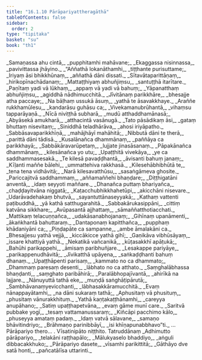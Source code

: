 ```yaml
---
title: "16.1.10 Pārāpariyattheragāthā"
tableOfContents: false
sidebar:
  order: 2
type: "tipitaka"
basket: "su"
book: "th1"
---
```



<DynamicBreadcrumb />

<Division number="920" book="th1">

<Paragraph number="1265" type="verses" book="th1">
_Samaṇassa ahu cintā,_  
_pupphitamhi mahāvane;_  
_Ekaggassa nisinnassa,_  
_pavivittassa jhāyino._  

</Paragraph>

</Division>
<Division number="921" book="th1">

<Paragraph number="1266" type="verses" book="th1">
_“Aññathā lokanāthamhi,_  
_tiṭṭhante purisuttame;_  
_Iriyaṃ āsi bhikkhūnaṃ,_  
_aññathā dāni dissati._  

</Paragraph>

</Division>
<Division number="922" book="th1">

<Paragraph number="1267" type="verses" book="th1">
_Sītavātaparittāṇaṃ,_  
_hirikopīnachādanaṃ;_  
_Mattaṭṭhiyaṃ abhuñjiṃsu,_  
_santuṭṭhā itarītare._  

</Paragraph>

</Division>
<Division number="923" book="th1">

<Paragraph number="1268" type="verses" book="th1">
_Paṇītaṃ yadi vā lūkhaṃ,_  
_appaṃ vā yadi vā bahuṃ;_  
_Yāpanatthaṃ abhuñjiṃsu,_  
_agiddhā nādhimucchitā._  

</Paragraph>

</Division>
<Division number="924" book="th1">

<Paragraph number="1269" type="verses" book="th1">
_Jīvitānaṃ parikkhāre,_  
_bhesajje atha paccaye;_  
_Na bāḷhaṃ ussukā āsuṃ,_  
_yathā te āsavakkhaye._  

</Paragraph>

</Division>
<Division number="925" book="th1">

<Paragraph number="1270" type="verses" book="th1">
_Araññe rukkhamūlesu,_  
_kandarāsu guhāsu ca;_  
_Vivekamanubrūhantā,_  
_vihaṃsu tapparāyaṇā._  

</Paragraph>

</Division>
<Division number="926" book="th1">

<Paragraph number="1271" type="verses" book="th1">
_Nīcā niviṭṭhā subharā,_  
_mudū atthaddhamānasā;_  
_Abyāsekā amukharā,_  
_atthacintā vasānugā._  

</Paragraph>

</Division>
<Division number="927" book="th1">

<Paragraph number="1272" type="verses" book="th1">
_Tato pāsādikaṃ āsi,_  
_gataṃ bhuttaṃ nisevitaṃ;_  
_Siniddhā teladhārāva,_  
_ahosi iriyāpatho._  

</Paragraph>

</Division>
<Division number="928" book="th1">

<Paragraph number="1273" type="verses" book="th1">
_Sabbāsavaparikkhīṇā,_  
_mahājhāyī mahāhitā;_  
_Nibbutā dāni te therā,_  
_parittā dāni tādisā._  

</Paragraph>

</Division>
<Division number="929" book="th1">

<Paragraph number="1274" type="verses" book="th1">
_Kusalānañca dhammānaṃ,_  
_paññāya ca parikkhayā;_  
_Sabbākāravarūpetaṃ,_  
_lujjate jinasāsanaṃ._  

</Paragraph>

</Division>
<Division number="930" book="th1">

<Paragraph number="1275" type="verses" book="th1">
_Pāpakānañca dhammānaṃ,_  
_kilesānañca yo utu;_  
_Upaṭṭhitā vivekāya,_  
_ye ca saddhammasesakā._  

</Paragraph>

</Division>
<Division number="931" book="th1">

<Paragraph number="1276" type="verses" book="th1">
_Te kilesā pavaḍḍhantā,_  
_āvisanti bahuṃ janaṃ;_  
_Kīḷanti maññe bālehi,_  
_ummattehiva rakkhasā._  

</Paragraph>

</Division>
<Division number="932" book="th1">

<Paragraph number="1277" type="verses" book="th1">
_Kilesehābhibhūtā te,_  
_tena tena vidhāvitā;_  
_Narā kilesavatthūsu,_  
_sasaṅgāmeva ghosite._  

</Paragraph>

</Division>
<Division number="933" book="th1">

<Paragraph number="1278" type="verses" book="th1">
_Pariccajitvā saddhammaṃ,_  
_aññamaññehi bhaṇḍare;_  
_Diṭṭhigatāni anventā,_  
_idaṃ seyyoti maññare._  

</Paragraph>

</Division>
<Division number="934" book="th1">

<Paragraph number="1279" type="verses" book="th1">
_Dhanañca puttaṃ bhariyañca,_  
_chaḍḍayitvāna niggatā;_  
_Kaṭacchubhikkhahetūpi,_  
_akicchāni nisevare._  

</Paragraph>

</Division>
<Division number="935" book="th1">

<Paragraph number="1280" type="verses" book="th1">
_Udarāvadehakaṃ bhutvā,_  
_sayantuttānaseyyakā;_  
_Kathaṃ vattenti paṭibuddhā,_  
_yā kathā satthugarahitā._  

</Paragraph>

</Division>
<Division number="936" book="th1">

<Paragraph number="1281" type="verses" book="th1">
_Sabbakārukasippāni,_  
_cittiṃ katvāna sikkhare;_  
_Avūpasantā ajjhattaṃ,_  
_sāmaññatthotiacchati._  

</Paragraph>

</Division>
<Division number="937" book="th1">

<Paragraph number="1282" type="verses" book="th1">
_Mattikaṃ telacuṇṇañca,_  
_udakāsanabhojanaṃ;_  
_Gihīnaṃ upanāmenti,_  
_ākaṅkhantā bahuttaraṃ._  

</Paragraph>

</Division>
<Division number="938" book="th1">

<Paragraph number="1283" type="verses" book="th1">
_Dantaponaṃ kapitthañca,_  
_pupphaṃ khādaniyāni ca;_  
_Piṇḍapāte ca sampanne,_  
_ambe āmalakāni ca._  

</Paragraph>

</Division>
<Division number="939" book="th1">

<Paragraph number="1284" type="verses" book="th1">
_Bhesajjesu yathā vejjā,_  
_kiccākicce yathā gihī;_  
_Gaṇikāva vibhūsāyaṃ,_  
_issare khattiyā yathā._  

</Paragraph>

</Division>
<Division number="940" book="th1">

<Paragraph number="1285" type="verses" book="th1">
_Nekatikā vañcanikā,_  
_kūṭasakkhī apāṭukā;_  
_Bahūhi parikappehi,_  
_āmisaṃ paribhuñjare._  

</Paragraph>

</Division>
<Division number="941" book="th1">

<Paragraph number="1286" type="verses" book="th1">
_Lesakappe pariyāye,_  
_parikappenudhāvitā;_  
_Jīvikatthā upāyena,_  
_saṅkaḍḍhanti bahuṃ dhanaṃ._  

</Paragraph>

</Division>
<Division number="942" book="th1">

<Paragraph number="1287" type="verses" book="th1">
_Upaṭṭhāpenti parisaṃ,_  
_kammato no ca dhammato;_  
_Dhammaṃ paresaṃ desenti,_  
_lābhato no ca atthato._  

</Paragraph>

</Division>
<Division number="943" book="th1">

<Paragraph number="1288" type="verses" book="th1">
_Saṃghalābhassa bhaṇḍanti,_  
_saṃghato paribāhirā;_  
_Paralābhopajīvantā,_  
_ahirīkā na lajjare._  

</Paragraph>

</Division>
<Division number="944" book="th1">

<Paragraph number="1289" type="verses" book="th1">
_Nānuyuttā tathā eke,_  
_muṇḍā saṅghāṭipārutā;_  
_Sambhāvanaṃyevicchanti,_  
_lābhasakkāramucchitā._  

</Paragraph>

</Division>
<Division number="945" book="th1">

<Paragraph number="1290" type="verses" book="th1">
_Evaṃ nānappayātamhi,_  
_na dāni sukaraṃ tathā;_  
_Aphusitaṃ vā phusituṃ,_  
_phusitaṃ vānurakkhituṃ._  

</Paragraph>

</Division>
<Division number="946" book="th1">

<Paragraph number="1291" type="verses" book="th1">
_Yathā kaṇṭakaṭṭhānamhi,_  
_careyya anupāhano;_  
_Satiṃ upaṭṭhapetvāna,_  
_evaṃ gāme munī care._  

</Paragraph>

</Division>
<Division number="947" book="th1">

<Paragraph number="1292" type="verses" book="th1">
_Saritvā pubbake yogī,_  
_tesaṃ vattamanussaraṃ;_  
_Kiñcāpi pacchimo kālo,_  
_phuseyya amataṃ padaṃ._  

</Paragraph>

</Division>
<Division number="948" book="th1">

<Paragraph number="1293" type="verses" book="th1">
_Idaṃ vatvā sālavane,_  
_samaṇo bhāvitindriyo;_  
_Brāhmaṇo parinibbāyī,_  
_isi khīṇapunabbhavo”ti._  


</Paragraph>
</Division>

<Paragraph number="1294" type="center" book="th1">
…  Pārāpariyo thero… .



</Paragraph>

<Paragraph number="1295" type="center" book="th1">
Vīsatinipāto niṭṭhito.



</Paragraph>

<Paragraph number="1296" type="center" book="th1">
Tatruddānaṃ


</Paragraph>

<Paragraph number="1297" type="verses" book="th1">
_Adhimutto pārāpariyo,_  
_telakāni raṭṭhapālo;_  
_Mālukyaselo bhaddiyo,_  
_aṅguli dibbacakkhuko;_  
_Pārāpariyo dasete,_  
_vīsamhi parikittitā;_  
_Gāthāyo dve satā honti,_  
_pañcatālīsa uttarinti._
</Paragraph>